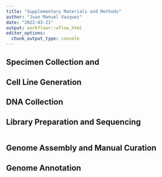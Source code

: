 ```yaml
---
title: "Supplementary Materials and Methods"
author: "Juan Manuel Vazquez"
date: "2022-03-21"
output: workflowr::wflow_html
editor_options:
  chunk_output_type: console
---
```



## Specimen Collection and 

## Cell Line Generation

## DNA Collection

## Library Preparation and Sequencing

```r

```

## Genome Assembly and Manual Curation


## Genome Annotation

